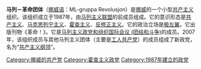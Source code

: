 '''马列－革命团体'''（[[挪威语|挪威语]]：ML-gruppa Revolusjon）是[[挪威|挪威]]的一个小型[[共产主义|共产主义]]组织。该组织成立于1987年，由[[马列主义联盟|马列主义联盟]]的前成员组成。它的意识形态是[[共产主义|共产主义]]、[[马克思列宁主义|马克思列宁主义]]、[[霍查主义|霍查主义]]、[[反修正主义|反修正主义]]。它的政治立场是[[极左翼|极左翼]]。它出版刊物《革命！》。它是[[马列主义政党和组织国际会议_(团结和斗争)|马列主义政党和组织国际会议 (团结和斗争)]]的成员。2007年，该组织成员与其他马列主义团体（主要是[[工人共产党_(挪威)|工人共产党]]）的成员组成了新政党，名为“[[共产主义纲领_(挪威)|共产主义纲领]]”。

{{欧洲的共产党}}
{{马列主义政党和组织国际会议 (团结和斗争)}}

[[Category:挪威的共产党|Category:挪威的共产党]]
[[Category:霍查主义政党|Category:霍查主义政党]]
[[Category:1987年建立的政党|Category:1987年建立的政党]]